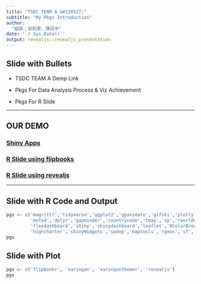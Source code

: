 ```yaml
---
title: "TSDC TEAM A	&#128527;"
subtitle: "My Pkgs Introduction"
author: 
  "組員：邱莉雯、陳冠中"
date: '`r Sys.Date()`'
output: revealjs::revealjs_presentation
---
```


## Slide with Bullets


- TSDC TEAM A Demp Link

- Pkgs For Data Analysis Process & Viz Achievement

- Pkgs For R Slide 

--- 

## OUR DEMO

### [Shiny Apps](https://vivianchiou.shinyapps.io/myshiny)

### [R Slide using flipbooks](https://vivianchiou.github.io/shiny_web/slide_flipbookr.html)

### [R Slide using revealjs](#)
<!-- ### [R Slide using revealjs](https://vivianchiou.github.io/shiny_web/slide_revealjs.html) -->

---

## Slide with R Code and Output

```r
pgs <- c('magrittr','tidyverse','ggplot2','gganimate','gifski','plotly',
         'mefa4','dplyr','gapminder','countrycode','tmap','sp','rworldmap',
         'flexdashboard','shiny','shinydashboard','leaflet','RColorBrewer',
         'highcharter','shinyWidgets','spdep','maptools','rgeos','sf','DT')
pgs
```

## Slide with Plot

```r
pgs <- c('flipbookr', 'xaringan', 'xaringanthemer', 'revealjs')
pgs
```

